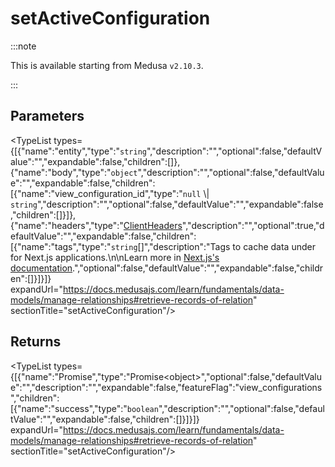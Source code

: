 
# setActiveConfiguration

:::note

This is available starting from Medusa `v2.10.3`.

:::

## Parameters

<TypeList types={[{"name":"entity","type":"`string`","description":"","optional":false,"defaultValue":"","expandable":false,"children":[]},{"name":"body","type":"`object`","description":"","optional":false,"defaultValue":"","expandable":false,"children":[{"name":"view_configuration_id","type":"`null` \\| `string`","description":"","optional":false,"defaultValue":"","expandable":false,"children":[]}]},{"name":"headers","type":"[ClientHeaders](../../../types/js_sdk.admin.ClientHeaders/page.mdx)","description":"","optional":true,"defaultValue":"","expandable":false,"children":[{"name":"tags","type":"`string`[]","description":"Tags to cache data under for Next.js applications.\n\nLearn more in [Next.js's documentation](https://nextjs.org/docs/app/building-your-application/caching#fetch-optionsnexttags-and-revalidatetag).","optional":false,"defaultValue":"","expandable":false,"children":[]}]}]} expandUrl="https://docs.medusajs.com/learn/fundamentals/data-models/manage-relationships#retrieve-records-of-relation" sectionTitle="setActiveConfiguration"/>

## Returns

<TypeList types={[{"name":"Promise","type":"Promise&#60;object&#62;","optional":false,"defaultValue":"","description":"","expandable":false,"featureFlag":"view_configurations","children":[{"name":"success","type":"`boolean`","description":"","optional":false,"defaultValue":"","expandable":false,"children":[]}]}]} expandUrl="https://docs.medusajs.com/learn/fundamentals/data-models/manage-relationships#retrieve-records-of-relation" sectionTitle="setActiveConfiguration"/>
